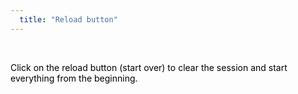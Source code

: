 ---
  title: "Reload button"
---



</br>

<font color='black'>
Click on the reload button (start over) to clear the session and start everything from the beginning.
</font>